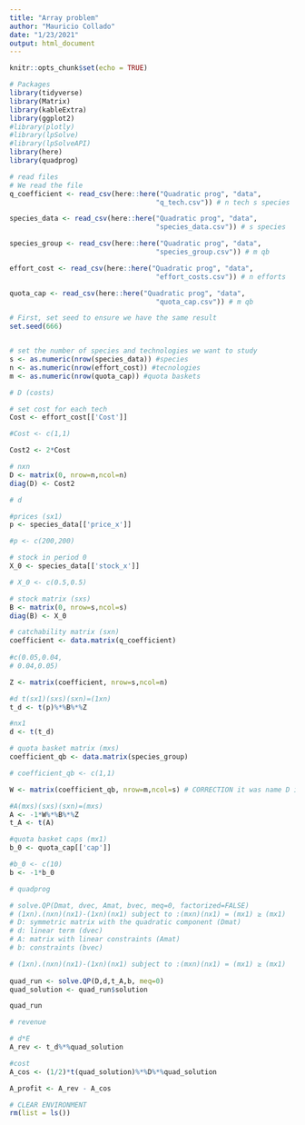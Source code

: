```yaml
---
title: "Array problem"
author: "Mauricio Collado"
date: "1/23/2021"
output: html_document
---
```


```r
knitr::opts_chunk$set(echo = TRUE)
```

```r

# Packages
library(tidyverse)
library(Matrix)
library(kableExtra)
library(ggplot2)
#library(plotly)
#library(lpSolve)
#library(lpSolveAPI)
library(here)
library(quadprog)
```

```r
# read files
# We read the file
q_coefficient <- read_csv(here::here("Quadratic prog", "data",
                                    "q_tech.csv")) # n tech s species

species_data <- read_csv(here::here("Quadratic prog", "data",
                                    "species_data.csv")) # s species

species_group <- read_csv(here::here("Quadratic prog", "data",
                                    "species_group.csv")) # m qb

effort_cost <- read_csv(here::here("Quadratic prog", "data",
                                    "effort_costs.csv")) # n efforts

quota_cap <- read_csv(here::here("Quadratic prog", "data",
                                    "quota_cap.csv")) # m qb
```

```r
# First, set seed to ensure we have the same result 
set.seed(666)


# set the number of species and technologies we want to study
s <- as.numeric(nrow(species_data)) #species
n <- as.numeric(nrow(effort_cost)) #tecnologies
m <- as.numeric(nrow(quota_cap)) #quota baskets

```


```r
# D (costs)

# set cost for each tech
Cost <- effort_cost[['Cost']]

#Cost <- c(1,1)

Cost2 <- 2*Cost

# nxn 
D <- matrix(0, nrow=n,ncol=n)
diag(D) <- Cost2

```

```r
# d

#prices (sx1)
p <- species_data[['price_x']]

#p <- c(200,200)

# stock in period 0
X_0 <- species_data[['stock_x']]

# X_0 <- c(0.5,0.5)

# stock matrix (sxs)
B <- matrix(0, nrow=s,ncol=s)
diag(B) <- X_0

# catchability matrix (sxn)
coefficient <- data.matrix(q_coefficient)
  
#c(0.05,0.04,
# 0.04,0.05)

Z <- matrix(coefficient, nrow=s,ncol=n)

#d t(sx1)(sxs)(sxn)=(1xn)
t_d <- t(p)%*%B%*%Z

#nx1
d <- t(t_d)

```

```r
# quota basket matrix (mxs)
coefficient_qb <- data.matrix(species_group)

# coefficient_qb <- c(1,1)

W <- matrix(coefficient_qb, nrow=m,ncol=s) # CORRECTION it was name D in the document, and D is defined as cost. I renamed it as W.

#A(mxs)(sxs)(sxn)=(mxs)
A <- -1*W%*%B%*%Z
t_A <- t(A)
```

```r
#quota basket caps (mx1)
b_0 <- quota_cap[['cap']]

#b_0 <- c(10)
b <- -1*b_0

```

```r
# quadprog

# solve.QP(Dmat, dvec, Amat, bvec, meq=0, factorized=FALSE)
# (1xn).(nxn)(nx1)-(1xn)(nx1) subject to :(mxn)(nx1) = (mx1) ≥ (mx1)
# D: symmetric matrix with the quadratic component (Dmat)
# d: linear term (dvec)
# A: matrix with linear constraints (Amat)
# b: constraints (bvec)

# (1xn).(nxn)(nx1)-(1xn)(nx1) subject to :(mxn)(nx1) = (mx1) ≥ (mx1)
 
quad_run <- solve.QP(D,d,t_A,b, meq=0)
quad_solution <- quad_run$solution

quad_run
```


```r
# revenue

# d*E
A_rev <- t_d%*%quad_solution

#cost
A_cos <- (1/2)*t(quad_solution)%*%D%*%quad_solution

A_profit <- A_rev - A_cos

```

```r

# CLEAR ENVIRONMENT
rm(list = ls())
```

